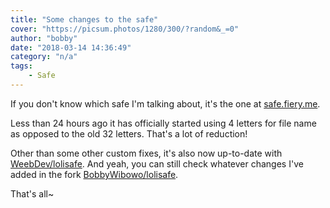 ```yaml
---
title: "Some changes to the safe"
cover: "https://picsum.photos/1280/300/?random&_=0"
author: "bobby"
date: "2018-03-14 14:36:49"
category: "n/a"
tags:
    - Safe
---
```

If you don't know which safe I'm talking about, it's the one at [safe.fiery.me](https://safe.fiery.me/).

Less than 24 hours ago it has officially started using 4 letters for file name as opposed to the old 32 letters. That's a lot of reduction!

Other than some other custom fixes, it's also now up-to-date with [WeebDev/lolisafe](https://github.com/WeebDev/lolisafe). And yeah, you can still check whatever changes I've added in the fork [BobbyWibowo/lolisafe](https://github.com/BobbyWibowo/lolisafe).

That's all~
